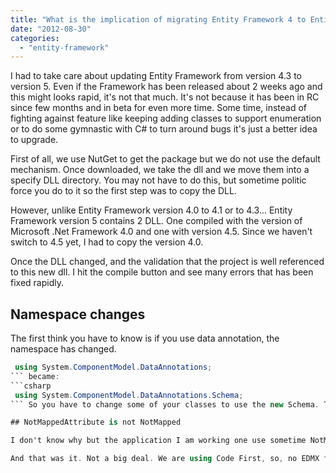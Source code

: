 ```yaml
---
title: "What is the implication of migrating Entity Framework 4 to Entity Framework 5?"
date: "2012-08-30"
categories: 
  - "entity-framework"
---
```


I had to take care about updating Entity Framework from version 4.3 to version 5. Even if the Framework has been released about 2 weeks ago and this might looks rapid, it's not that much. It's not because it has been in RC since few months and in beta for even more time. Some time, instead of fighting against feature like keeping adding classes to support enumeration or to do some gymnastic with C# to turn around bugs it's just a better idea to upgrade.

First of all, we use NutGet to get the package but we do not use the default mechanism. Once downloaded, we take the dll and we move them into a specify DLL directory. You may not have to do this, but sometime politic force you do to it so the first step was to copy the DLL.

However, unlike Entity Framework version 4.0 to 4.1 or to 4.3... Entity Framework version 5 contains 2 DLL. One compiled with the version of Microsoft .Net Framework 4.0 and one with version 4.5. Since we haven't switch to 4.5 yet, I had to copy the version 4.0.

Once the DLL changed, and the validation that the project is well referenced to this new dll. I hit the compile button and see many errors that has been fixed rapidly.

## Namespace changes

The first think you have to know is if you use data annotation, the namespace has changed. 
```csharp
 using System.ComponentModel.DataAnnotations; 
``` became: 
```csharp
 using System.ComponentModel.DataAnnotations.Schema; 
``` So you have to change some of your classes to use the new Schema. This was required for us because we use data annotation (not a lot but still over hundred places).

## NotMappedAttribute is not NotMapped

I don't know why but the application I am working one use sometime NotMapped and sometime NotMappedAttribute. Well, with Entity Framework 5.0, NotMappedAttribute doesn't work. It's now only NotMapped.

And that was it. Not a big deal. We are using Code First, so, no EDMX file is present and so than nothing to update. The DbContext hasn't change and everything compiled correctly. The migration of EF4 to EF5 tooks 10 minutes, this is what I like!
